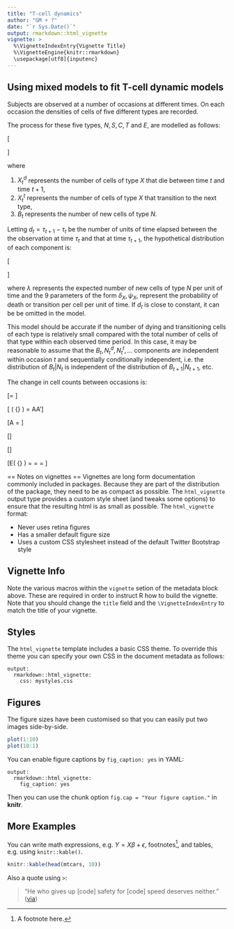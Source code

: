 ```yaml
---
title: "T-cell dynamics"
author: "GM + ?"
date: "`r Sys.Date()`"
output: rmarkdown::html_vignette
vignette: >
  %\VignetteIndexEntry{Vignette Title}
  %\VignetteEngine{knitr::rmarkdown}
  \usepackage[utf8]{inputenc}
---
```


## Using mixed models to fit T-cell dynamic models

Subjects are observed at a number of occasions at different times. On each occasion the densities of cells of five different types are recorded.

The process for these five types, $N, S, C, T$ and $E$, are modelled as follows:

\[\begin{aligned}
  {N_{t + 1}} =  & {N_t} + {B_t} - N_t^d - N_t^t \\ 
  {S_{t + 1}} =  & {S_t} + N_t^t - S_t^d - S_t^t \\ 
  {C_{t + 1}} =  & {C_t} + S_t^t - C_t^d - C_t^t \\ 
  {T_{t + 1}} =  & {T_t} + C_t^t - T_t^d - T_t^t \\ 
  {E_{t + 1}} =  & {E_t} + T_t^t - E_t^d \\ 
\end{aligned} \]

where 

1. $X_t^d$ represents the number of cells of type $X$ that die between 
time $t$ and time $t+1$,
2. $X_t^t$ represents the number of cells of type $X$ that transition to the next type,
3. $B_t$ represents the number of new cells of type $N$.

Letting $d_t = \tau_{t+1} - \tau_t$ be the number of units of time elapsed between the the observation at time $\tau_t$ and that at time $\tau_{t+1}$, the 
hypothetical distribution of each component is: 

\[\begin{aligned}
  {B_t}\sim & Poisson(\lambda d_t) \\
  N_t^d\sim & Poisson\left( {{N_t}{\delta _N d_t}} \right)\\
  N_t^t\sim & Poisson\left( {{N_t}{\psi _N} d_t} \right)\\
  S_t^d\sim & Poisson\left( {{S_t}{\delta _S} d_t} \right) \\
  S_t^t\sim & Poisson\left( {{S_t}{\psi _S} d_t} \right)  \\
  C_t^d\sim & Poisson\left( {{C_t}{\delta _C} d_t} \right) \\
  C_t^t\sim & Poisson\left( {{C_t}{\psi _C} d_t} \right) \\
  T_t^d\sim & Poisson\left( {{T_t}{\delta _T} d_t} \right)\\
  T_t^t\sim & Poisson\left( {{C_t}{\psi _T} d_t} \right) \\
  E_t^d\sim & Poisson\left( {{E_t}{\delta _E} d_t} \right)  \\
\end{aligned} \]

where $\lambda$ represents the expected number of new cells of type $N$ per unit of time and the 9 parameters of the form $\delta_X, \psi_X$, represent 
the probability of death or transition per cell per unit of time. If $d_t$
is close to constant, it can be be omitted in the model.

This model should be accurate if the number of dying and transitioning cells of
each type is relatively small compared with the total number of cells of 
that type within each observed time period. In this case, it may be reasonable to assume that the $B_t, N_t^d, N_t^t, ...$ components are independent within occasion $t$ and sequentially conditionally independent, i.e. the distribution of $B_t |N_t$ is independent of the distribution of $B_{t+1}|N_{t+1}$, etc.

The change in cell counts between occasions is:

\[\Delta \left[ {\begin{array}{*{20}{c}}
  {{N_{t + 1}}} \\ 
  {{S_{t + 1}}} \\ 
  {{C_{t + 1}}} \\ 
  {{T_{t + 1}}} \\ 
  {{E_{t + 1}}} 
\end{array}} \right] = \left[ {\begin{array}{*{20}{c}}
  1&{ - 1}&{ - 1}&0&0&0&0&0&0&0 \\ 
  0&0&1&{ - 1}&{ - 1}&0&0&0&0&0 \\ 
  0&0&0&0&1&{ - 1}&{ - 1}&0&0&0 \\ 
  0&0&0&0&0&0&1&{ - 1}&{ - 1}&0 \\ 
  0&0&0&0&0&0&0&0&1&{ - 1} 
\end{array}} \right]\left[ {\begin{array}{*{20}{c}}
  {{B_t}} \\ 
  {N_t^d} \\ 
  {N_t^t} \\ 
  {S_t^d} \\ 
  {S_t^t} \\ 
  {C_t^d} \\ 
  {C_t^t} \\ 
  {T_t^d} \\ 
  {T_t^t} \\ 
  {E_t^d} 
\end{array}} \right]\]

\[\operatorname{Var} \left( {\Delta \left[ {\begin{array}{*{20}{c}}
  {{N_{t + 1}}} \\ 
  {{S_{t + 1}}} \\ 
  {{C_{t + 1}}} \\ 
  {{T_{t + 1}}} \\ 
  {{E_{t + 1}}} 
\end{array}} \right]} \right) = A\left[ {diag\left( {\begin{array}{*{20}{c}}
  \lambda &{{\delta _N}{N_t}}&{{\psi _N}{N_t}}&{{\delta _S}{S_t}}&{{\psi _S}{S_t}}&{{\delta _C}{C_t}}&{{\psi _C}{C_t}}&{{\delta _T}{T_t}}&{{\psi _T}{T_t}}&{{\delta _E}{E_t}} 
\end{array}} \right)} \right]A'\]

\[A = \left[ {\begin{array}{*{20}{c}}
  1&{ - 1}&{ - 1}&0&0&0&0&0&0&0 \\ 
  0&0&1&{ - 1}&{ - 1}&0&0&0&0&0 \\ 
  0&0&0&0&1&{ - 1}&{ - 1}&0&0&0 \\ 
  0&0&0&0&0&0&1&{ - 1}&{ - 1}&0 \\ 
  0&0&0&0&0&0&0&0&1&{ - 1} 
\end{array}} \right]\]

\[\left[ {\begin{array}{*{20}{c}}
  {\lambda  + {N_t}\left( {{\delta _N} + {\psi _N}} \right)}&{ - {\psi _N}{N_t}}&0&0&0 \\ 
  { - {\psi _N}{N_t}}&{{\psi _N}{N_t} + {S_t}\left( {{\delta _S} + {\psi _S}} \right)}&{ - {\psi _S}{S_t}}&0&0 \\ 
  0&{ - {\psi _S}{S_t}}&{{\psi _S}{S_t} + {C_t}\left( {{\delta _C} + {\psi _C}} \right)}&{ - {\psi _C}{C_t}}&0 \\ 
  0&0&{ - {\psi _C}{C_t}}&{{\psi _C}{C_t} + {T_t}\left( {{\delta _T} + {\psi _T}} \right)}&{ - {\psi _T}{T_t}} \\ 
  0&0&0&{ - {\psi _T}{T_t}}&{{\psi _T}{T_t} + {\delta _E}{E_t}} 
\end{array}} \right]\]

\[\left[ {\begin{array}{*{20}{c}}
  {\lambda  + {N_t}{\phi _N}}&{ - {\psi _N}{N_t}}&0&0&0 \\ 
  { - {\psi _N}{N_t}}&{{\psi _N}{N_t} + {S_t}{\phi _S}}&{ - {\psi _S}{S_t}}&0&0 \\ 
  0&{ - {\psi _S}{S_t}}&{{\psi _S}{S_t} + {C_t}{\phi _C}}&{ - {\psi _C}{C_t}}&0 \\ 
  0&0&{ - {\psi _C}{C_t}}&{{\psi _C}{C_t} + {T_t}{\phi _T}}&{ - {\psi _T}{T_t}} \\ 
  0&0&0&{ - {\psi _T}{T_t}}&{{\psi _T}{T_t} + {E_t}{\phi _E}} 
\end{array}} \right]\]

\[E\left( {\Delta \left[ {\begin{array}{*{20}{c}}
  {{N_{t + 1}}} \\ 
  {{S_{t + 1}}} \\ 
  {{C_{t + 1}}} \\ 
  {{T_{t + 1}}} \\ 
  {{E_{t + 1}}} 
\end{array}} \right]} \right) = \left[ {\begin{array}{*{20}{c}}
  {\lambda  - {\delta _N}{N_t} - {\psi _N}{N_t}} \\ 
  {{\psi _N}{N_t} - {\delta _S}S - {\psi _S}{S_t}} \\ 
  {{\psi _S}{S_t} - {\delta _C}{C_t} - {\psi _C}{C_t}} \\ 
  {{\psi _C}{C_t} - {\delta _T}{T_t} - {\psi _T}{T_t}} \\ 
  {{\psi _T}{T_t} - {\delta _E}{E_t}} 
\end{array}} \right] = \left[ {\begin{array}{*{20}{c}}
  {\lambda  - {N_t}\left( {{\delta _N} + {\psi _N}} \right)} \\ 
  {{\psi _N}{N_t} - {S_t}\left( {{\delta _S} + {\psi _S}} \right)} \\ 
  {{\psi _S}{S_t} - {C_t}\left( {{\delta _C} + {\psi _C}} \right)} \\ 
  {{\psi _C}{C_t} - {T_t}\left( {{\delta _T} + {\psi _T}} \right)} \\ 
  {{\psi _T}{T_t} - {\delta _E}{E_t}} 
\end{array}} \right] = \left[ {\begin{array}{*{20}{c}}
  {\lambda  - {N_t}{\phi _N}} \\ 
  {{\psi _N}{N_t} - {S_t}{\phi _S}} \\ 
  {{\psi _S}{S_t} - {C_t}{\phi _C}} \\ 
  {{\psi _C}{C_t} - {T_t}{\phi _T}} \\ 
  {{\psi _T}{T_t} - {E_t}{\phi _E}} 
\end{array}} \right]\]


== Notes on vignettes ==
Vignettes are long form documentation commonly included in packages. Because they are part of the distribution of the package, they need to be as compact as possible. The `html_vignette` output type provides a custom style sheet (and tweaks some options) to ensure that the resulting html is as small as possible. The `html_vignette` format:

- Never uses retina figures
- Has a smaller default figure size
- Uses a custom CSS stylesheet instead of the default Twitter Bootstrap style

## Vignette Info

Note the various macros within the `vignette` setion of the metadata block above. These are required in order to instruct R how to build the vignette. Note that you should change the `title` field and the `\VignetteIndexEntry` to match the title of your vignette.

## Styles

The `html_vignette` template includes a basic CSS theme. To override this theme you can specify your own CSS in the document metadata as follows:

    output: 
      rmarkdown::html_vignette:
        css: mystyles.css

## Figures

The figure sizes have been customised so that you can easily put two images side-by-side. 

```r
plot(1:10)
plot(10:1)
```

You can enable figure captions by `fig_caption: yes` in YAML:

    output:
      rmarkdown::html_vignette:
        fig_caption: yes

Then you can use the chunk option `fig.cap = "Your figure caption."` in **knitr**.

## More Examples

You can write math expressions, e.g. $Y = X\beta + \epsilon$, footnotes^[A footnote here.], and tables, e.g. using `knitr::kable()`.

```r
knitr::kable(head(mtcars, 10))
```

Also a quote using `>`:

> "He who gives up [code] safety for [code] speed deserves neither."
([via](https://twitter.com/hadleywickham/status/504368538874703872))
